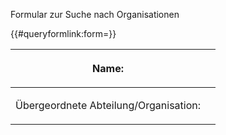 <noinclude>
Formular zur Suche nach Organisationen

{{OslTemplate:Helper/Docu/FormTemplate}}

{{#queryformlink:form={{PAGENAME}}}}

{{Special:RunQuery/{{PAGENAME}}}}

</noinclude>
<includeonly>
<div id="wikiPreview" style="display: none; padding-bottom: 25px; margin-bottom: 25px; border-bottom: 1px solid #AAAAAA;"></div>
{{{for template|OslTemplate:LIMS/Ou/Organization/Query}}}
{| class="formtable"
! Name: 
| {{{field|name|property=HasOuName|input type=text|size=25|mandatory}}}
|-
! Übergeordnete Abteilung/Organisation: 
| {{{field|superordinate_ou|property=HasSuperordinateOu|values from property=HasSuperordinateOu|existing values only|input type=combobox|mapping property=Display title of|size=38}}}
|}
{{{end template}}}

{{{standard input|run query}}}
</includeonly>